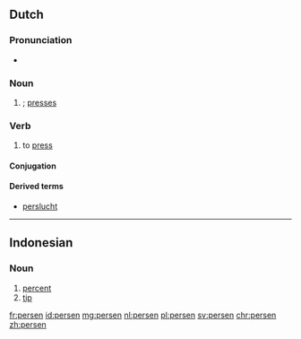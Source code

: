 ==Dutch==

===Pronunciation===
* {{audio|Nl-persen.ogg|Audio}}

===Noun===
{{head|nl}}

# {{nl-noun form of|pl|pers}}; [[presses]]

===Verb===
{{nl-verb|perste|geperst}}

# to [[press]]

====Conjugation====
{{nl-conj-wk|pers}}

====Derived terms====
* [[perslucht]]

----

==Indonesian==

===Noun===
{{id-noun}}

# [[percent]]
# [[tip]]

[[fr:persen]]
[[id:persen]]
[[mg:persen]]
[[nl:persen]]
[[pl:persen]]
[[sv:persen]]
[[chr:persen]]
[[zh:persen]]